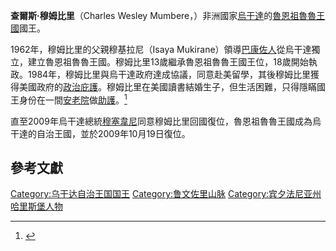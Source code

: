 '''查爾斯·穆姆比里'''（Charles Wesley Mumbere，{{bd|1953年}}）非洲國家[[烏干達|烏干達]]的[[魯恩祖魯魯王國|魯恩祖魯魯王國]]國王。

1962年，穆姆比里的父親穆基拉尼（Isaya Mukirane）領導[[巴康佐人|巴康佐人]]從烏干達獨立，建立魯恩祖魯魯王國。穆姆比里13歲繼承魯恩祖魯魯王國王位，18歲開始執政。1984年，穆姆比里與烏干達政府達成協議，同意赴美留學，其後穆姆比里獲得美國政府的[[政治庇護|政治庇護]]。穆姆比里在美國讀書結婚生子，但生活困難，只得隱瞞國王身份在一間[[安老院|安老院]]做[[助護|助護]]。<ref>{{Cite web |url=http://hk.apple.nextmedia.com/template/apple/art_main.php?iss_id=20091021&sec_id=15335&subsec_id=2756&art_id=13335255 |title=助護變國王　烏干達政變 流落美國捱窮　寫不屈傳奇 |access-date=2009-10-21 |archive-date=2010-02-24 |archive-url=https://web.archive.org/web/20100224151926/http://hk.apple.nextmedia.com/template/apple/art_main.php?iss_id=20091021&sec_id=15335&subsec_id=2756&art_id=13335255 |dead-url=no }}</ref>

直至2009年烏干達總統[[穆塞韋尼|穆塞韋尼]]同意穆姆比里回國復位，魯恩祖魯魯王國成為烏干達的自治王國，並於2009年10月19日復位。

==參考文獻==
<div class="references-small">
<references />
</div>

[[Category:乌干达自治王国国王|Category:乌干达自治王国国王]]
[[Category:鲁文佐里山脉|Category:鲁文佐里山脉]]
[[Category:宾夕法尼亚州哈里斯堡人物|Category:宾夕法尼亚州哈里斯堡人物]]